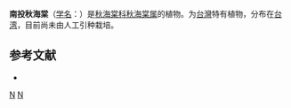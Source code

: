 {{Speciesbox
| status = 
| status_system = 
| image =
| taxon = Begonia nantoensis
| authority =[[赖明洲|M. J. Lai]] & [[钟年钧|N. J. Chung]], 1992
}}

'''南投秋海棠'''（[[学名|学名]]：{{lang|la|''Begonia nantoensis''}}）是[[秋海棠科|秋海棠科]][[秋海棠属|秋海棠属]]的植物。为[[台灣|台灣]]特有植物，分布在[[台湾|台湾]]，目前尚未由人工引种栽培。

== 参考文献 ==
<div class="references-small">
* {{cite web| url =http://www.bioinfo.cn/db05/KmzwSpecies.php?action=view&id=29495| title =南投秋海棠| work =《中国高等植物数据库全库》| publisher =中国科学院微生物研究所| author =昆明植物研究所| accessdate =2009-02-26| deadurl =yes| archiveurl =https://web.archive.org/web/20160305075331/http://www.bioinfo.cn/db05/KmzwSpecies.php?action=view&id=29495| archivedate =2016-03-05}}
</div>
{{Taxonbar|from=Q10907911}}

[[Category:秋海棠属|N]]
[[Category:臺灣特有植物|N]]


{{植物小作品}}